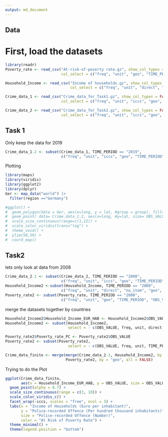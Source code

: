 ```yaml
---
output: md_document
---
```


## Data
# First, load the datasets


```r
library(readr)
Poverty_rate <- read_csv("At-risk-of-poverty rate.gz", show_col_types = FALSE, 
                         col_select = c("freq", "unit", "geo", "TIME_PERIOD", "OBS_VALUE"))

Household_Income <- read_csv("Income of households.gz", show_col_types = FALSE, 
                             col_select = c("freq", "unit", "direct", "na_item", "geo", "TIME_PERIOD", "OBS_VALUE"))

Crime_data_1 <- read_csv("Crime_data_for_Task1.gz", show_col_types = FALSE, 
                         col_select = c("freq", "unit", "iccs", "geo", "TIME_PERIOD", "OBS_VALUE"))

Crime_data_2 <- read_csv("Crime_data_for_Task2.gz", show_col_types = FALSE, 
                         col_select = c("freq", "unit", "iccs", "geo", "TIME_PERIOD", "OBS_VALUE"))
```

## Task 1

Only keep the data for 2019

```r
Crime_data_1.2 <- subset(Crime_data_1, TIME_PERIOD == "2019",
                         c("freq", "unit", "iccs", "geo", "TIME_PERIOD", "OBS_VALUE"))

```

Plotting

```r
library(maps)
library(viridis)
library(ggplot2)
library(dplyr)
Ger <- map_data("world") |>  
  filter(region =="Germany")

#ggplot() +
#  geom_polygon(data = Ger, aes(x=long, y = lat, #group = group), fill="grey", alpha=0.3) +
#  geom_point( data= Crime_data_1.2, aes(x=long, #y=lat, size= OBS_VALUE, color= OBS_VALUE)) +
#  scale_size_continuous(range=c(1,12)) +
#  scale_color_viridis(trans="log") +
#  theme_void() + 
#  ylim(50,59) + 
#  coord_map() 
```

## Task2

lets only look at data from 2008

```r
Crime_data_2.1 <- subset(Crime_data_2, TIME_PERIOD == "2008",
                         c("freq", "unit", "iccs", "geo", "TIME_PERIOD", "OBS_VALUE"))
Household_Income2 <-subset(Household_Income, TIME_PERIOD == "2008",
                         c("freq", "unit", "direct", "na_item", "geo", "TIME_PERIOD", "OBS_VALUE"))
Poverty_rate2 <- subset(Poverty_rate, TIME_PERIOD == "2008",
                         c("freq", "unit", "geo", "TIME_PERIOD", "OBS_VALUE"))
```

merge the datasets together by countries

```r

Household_Income2$Household_Income_EUR_HAB <- Household_Income2$OBS_VALUE
Household_Income2 <- subset(Household_Income2, 
                            select = - c(OBS_VALUE, freq, unit, direct, na_item, TIME_PERIOD))

Poverty_rate2$Poverty_rate_PC <- Poverty_rate2$OBS_VALUE
Poverty_rate2 <- subset(Poverty_rate2, 
                            select = - c(OBS_VALUE, freq, unit, TIME_PERIOD))

Crime_data_finito <- merge(merge(Crime_data_2.1, Household_Income2, by = "geo", all = FALSE), 
                           Poverty_rate2, by = "geo", all = FALSE)

```

Trying to do the Plot

```r

ggplot(Crime_data_finito, 
       aes(x = Household_Income_EUR_HAB, y = OBS_VALUE, size = OBS_VALUE, color = Poverty_rate_PC)) +
  geom_point(alpha = 0.7) +
  scale_size_continuous(range = c(3, 10)) +
  scale_color_viridis_c() +
  facet_wrap(~iccs, scales = "free", ncol = 3) +
  labs(x = "Income of Households (Euro per inhabitant)",
       y = "Police-recorded Offence (Per hundred thousand inhabitants)",
       size = "Police-recorded Offence (Number)",
       color = "At Risk of Poverty Rate") +
  theme_minimal() +
  theme(legend.position = "bottom")
  
```



